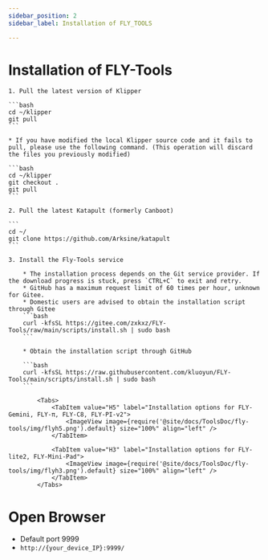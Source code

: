 ```yaml
---
sidebar_position: 2
sidebar_label: Installation of FLY_TOOLS

---
```






# Installation of FLY-Tools

    1. Pull the latest version of Klipper

    ```bash
    cd ~/klipper
    git pull
    ```

    * If you have modified the local Klipper source code and it fails to pull, please use the following command. (This operation will discard the files you previously modified)

    ```bash
    cd ~/klipper
    git checkout .
    git pull
    ```

    2. Pull the latest Katapult (formerly Canboot)

    ```
    cd ~/
    git clone https://github.com/Arksine/katapult
    ```

    3. Install the Fly-Tools service

        * The installation process depends on the Git service provider. If the download progress is stuck, press `CTRL+C` to exit and retry.
        * GitHub has a maximum request limit of 60 times per hour, unknown for Gitee.
        * Domestic users are advised to obtain the installation script through Gitee
        ```bash
        curl -kfsSL https://gitee.com/zxkxz/FLY-Tools/raw/main/scripts/install.sh | sudo bash
        ```

        * Obtain the installation script through GitHub

        ```bash
        curl -kfsSL https://raw.githubusercontent.com/kluoyun/FLY-Tools/main/scripts/install.sh | sudo bash
        ```

            <Tabs>
                <TabItem value="H5" label="Installation options for FLY-Gemini, FLY-π, FLY-C8, FLY-PI-v2">
                    <ImageView image={require('@site/docs/ToolsDoc/fly-tools/img/flyh5.png').default} size="100%" align="left" />
                </TabItem>
                
                <TabItem value="H3" label="Installation options for FLY-lite2, FLY-Mini-Pad">
                    <ImageView image={require('@site/docs/ToolsDoc/fly-tools/img/flyh3.png').default} size="100%" align="left" />
                </TabItem>
            </Tabs>

# Open Browser
   * Default port 9999
   * `http://{your_device_IP}:9999/`